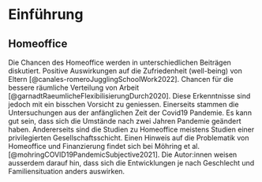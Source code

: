 # Einführung




## Homeoffice

Die Chancen des Homeoffice werden in unterschiedlichen Beiträgen diskutiert. Positive Auswirkungen auf die Zufriedenheit (well-being) von Eltern [@canales-romeroJugglingSchoolWork2022]. Chancen für die bessere räumliche Verteilung von Arbeit [@garnadtRaeumlicheFlexibilisierungDurch2020]. Diese Erkenntnisse sind jedoch mit ein bisschen Vorsicht zu geniessen. Einerseits stammen die Untersuchungen aus der anfänglichen Zeit der Covid19 Pandemie. Es kann gut sein, dass sich die Umstände nach zwei Jahren Pandemie geändert haben. Andererseits sind die Studien zu Homeoffice meistens Studien einer privilegierten Gesellschaftsschicht. Einen Hinweis auf die Problematik von Homeoffice und Finanzierung findet sich bei Möhring et al. [@mohringCOVID19PandemicSubjective2021]. Die Autor:innen weisen ausserdem darauf hin, dass sich die Entwicklungen je nach Geschlecht und Familiensituation anders auswirken.